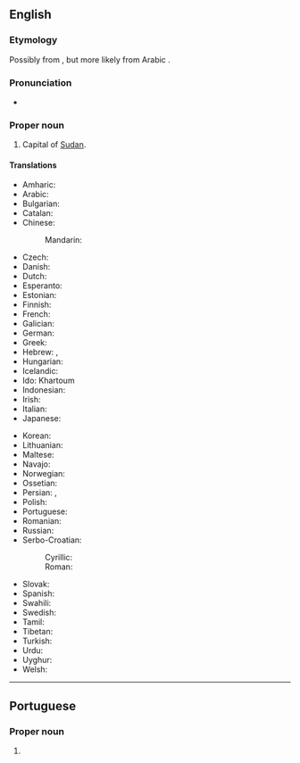 ==English==
{{wikipedia}}

===Etymology===
Possibly from {{borrowed|en|ar|خُرْطُوم||elephant [[trunk]]}}, but more likely from Arabic {{m|ar|قُرْطُم||safflower}}.

===Pronunciation===
* {{IPA|/kɑː(ɹ)ˈtuːm/|lang=en}}

===Proper noun===
{{en-proper noun}}

# Capital of [[Sudan]].

====Translations====
{{trans-top|capital of Sudan}}
* Amharic: {{t|am|ካርቱም}}
* Arabic: {{t+|ar|الْخَرْطُوم|f}}
* Bulgarian: {{t|bg|Харту́м|m}}
* Catalan: {{t|ca|Khartum|m}}
* Chinese:
*: Mandarin: {{t+|cmn|喀土穆|tr=Kātǔmù|sc=Hani}}
* Czech: {{t+|cs|Chartúm|m}}
* Danish: {{t|da|Khartoum}}
* Dutch: {{t+|nl|Khartoem}}
* Esperanto: {{t|eo|Ĥartumo}}
* Estonian: {{t|et|Hartum}}
* Finnish: {{t+|fi|Khartum}}
* French: {{t+|fr|Khartoum|m}}
* Galician: {{t+|gl|Khartún|m}}
* German: {{t+|de|Khartum|n}}
* Greek: {{t+|el|Χαρτούμ}}
* Hebrew: {{t|he|חַ'רְטוּם|tr=h'artum}}, {{t|he|חֻ'רטוּם|tr=h'urtum}}
* Hungarian: {{t+|hu|Kartúm}}
* Icelandic: {{t|is|Kartúm}}
* Ido: Khartoum
* Indonesian: {{t|id|Khartoum}}
* Irish: {{t|ga|Cartúm|m}}
* Italian: {{t|it|Khartum}}
* Japanese: {{t|ja|ハルツーム|tr=Harutsūmu}}
{{trans-mid}}
* Korean: {{t|ko|^하르툼}}
* Lithuanian: {{t|lt|Chartumas}}
* Maltese: {{t|mt|Kartum|m}}
* Navajo: {{t|nv|Kʼaatʼóóm}}
* Norwegian: {{t|no|Khartoum}}
* Ossetian: {{t|os|Хартум}}
* Persian: {{t|fa|خارطوم|tr=xârtum}}, {{t+|fa|خرطوم|tr=xartum, xurtum}}
* Polish: {{t+|pl|Chartum|m}}
* Portuguese: {{t+|pt|Cartum|f}}
* Romanian: {{t+|ro|Khartoum}}
* Russian: {{t|ru|Харту́м|m}}
* Serbo-Croatian:
*: Cyrillic: {{t|sh|Картум|m}}
*: Roman: {{t|sh|Kartum|m}}
* Slovak: {{t|sk|Chartúm|m}}
* Spanish: {{t+|es|Jartum|m}}
* Swahili: {{t|sw|Khartoum}}
* Swedish: {{t+|sv|Khartoum}}
* Tamil: {{t|ta|கார்த்தூம்}}
* Tibetan: {{t|bo|ཁར་ཏུམ}}
* Turkish: {{t|tr|Hartum}}
* Urdu: {{t|ur|خرطوم|tr=xartūm}}
* Uyghur: {{t|ug|خارتۇم}}
* Welsh: {{t|cy|Khartoum}}
{{trans-bottom}}

{{topics|en|Capital cities|Cities in Sudan}}

----

==Portuguese==

===Proper noun===
{{pt-proper noun|f}}

# {{alternative spelling of|Cartum|lang=pt}}